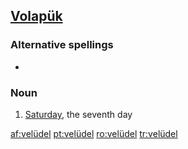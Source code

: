 ==[[Volapük]]==
{{attention|vo|POS?}}
===Alternative spellings===
* {{l|vo|veluydel}}

===Noun===
{{infl|vo|noun}}

# [[Saturday]], the seventh day

[[af:velüdel]]
[[pt:velüdel]]
[[ro:velüdel]]
[[tr:velüdel]]